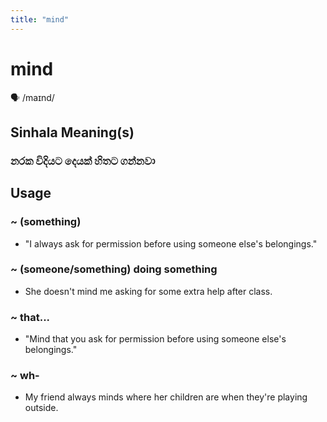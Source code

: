```yaml
---
title: "mind"
---
```


# mind

🗣️ /maɪnd/

## Sinhala Meaning(s)

### නරක විදියට දෙයක් හිතට ගන්නවා

## Usage

### ~ (something)

- "I always ask for permission before using someone else's belongings." 


### ~ (someone/something) doing something

- She doesn't mind me asking for some extra help after class.


### ~ that...

- "Mind that you ask for permission before using someone else's belongings."


### ~ wh-

- My friend always minds where her children are when they're playing outside.

